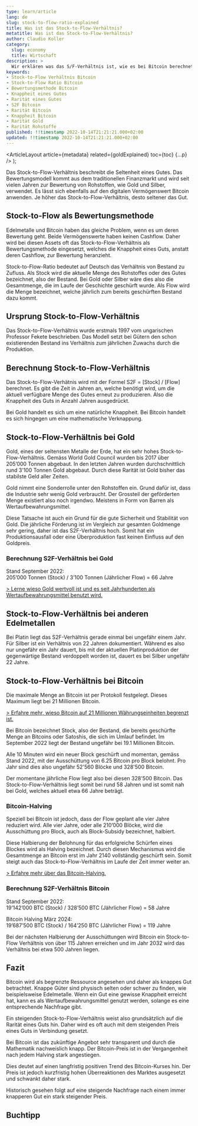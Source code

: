 ```yaml
---
type: learn/article
lang: de
slug: stock-to-flow-ratio-explained
title: Was ist das Stock-to-Flow-Verhältnis?
metatitle: Was ist das Stock-to-Flow-Verhältnis?
author: Claudio Koller
category:
  slug: economy
  title: Wirtschaft
description: >
  Wir erklären was das S/F-Verhältnis ist, wie es bei Bitcoin berechnet wird und was das steigende Stock-to-Flow-Ratio langfristig für den Bitcoin-Kurs bedeutet.
keywords:
- Stock-to-Flow Verhältnis Bitcoin
- Stock-to-Flow Ratio Bitcoin
- Bewertungsmethode Bitcoin
- Knappheit eines Gutes
- Rarität eines Gutes
- S2F Bitcoin
- Rarität Bitcoin
- Knappheit Bitcoin
- Rarität Gold
- Rarität Rohstoffe
published: !!timestamp 2022-10-14T21:21:21.000+02:00
updated: !!timestamp 2022-10-14T21:21:21.000+02:00
---
```



  <ArticleLayout
    article={metadata}
    related={goldExplained}
    toc={toc}
    {...p}
  />
);

Das Stock-to-Flow-Verhältnis beschreibt die Seltenheit eines Gutes. Das Bewertungsmodell kommt aus dem traditionellen Finanzmarkt und wird seit vielen Jahren zur Bewertung von Rohstoffen, wie Gold und Silber, verwendet. Es lässt sich ebenfalls auf den digitalen Vermögenswert Bitcoin anwenden. Je höher das Stock-to-Flow-Verhältnis, desto seltener das Gut.

## Stock-to-Flow als Bewertungsmethode

Edelmetalle und Bitcoin haben das gleiche Problem, wenn es um deren Bewertung geht. Beide Vermögenswerte haben keinen Cashflow. Daher wird bei diesen Assets oft das Stock-to-Flow-Verhältnis als Bewertungsmethode eingesetzt, welches die Knappheit eines Guts, anstatt deren Cashflow, zur Bewertung heranzieht.

Stock-to-Flow-Ratio bedeutet auf Deutsch das Verhältnis von Bestand zu Zufluss. Als Stock wird die aktuelle Menge des Rohstoffes oder des Gutes bezeichnet, also der Bestand. Bei Gold oder Silber wäre dies also die Gesamtmenge, die im Laufe der Geschichte geschürft wurde. Als Flow wird die Menge bezeichnet, welche jährlich zum bereits geschürften Bestand dazu kommt.

## Ursprung Stock-to-Flow-Verhältnis

Das Stock-to-Flow-Verhältnis wurde erstmals 1997 vom ungarischen Professor Fekete beschrieben. Das Modell setzt bei Gütern den schon existierenden Bestand ins Verhältnis zum jährlichen Zuwachs durch die Produktion.

## Berechnung Stock-to-Flow-Verhältnis

Das Stock-to-Flow-Verhätnis wird mit der Formel S2F = [Stock] / [Flow] berechnet. Es gibt die Zeit in Jahren an, welche benötigt wird, um die aktuell verfügbare Menge des Gutes erneut zu produzieren. Also die Knappheit des Guts in Anzahl Jahren ausgedrückt.

<Callout icon = "💡">
 Bei Gold handelt es sich um eine natürliche Knappheit. Bei Bitcoin handelt es sich hingegen um eine mathematische Verknappung.
</Callout>

## Stock-to-Flow-Verhältnis bei Gold

Gold, eines der seltensten Metalle der Erde, hat ein sehr hohes Stock-to-Flow-Verhältnis. Gemäss World Gold Council wurden bis 2017 über 205’000&nbsp;Tonnen abgebaut. In den letzten Jahren wurden durchschnittlich rund 3’100&nbsp;Tonnen Gold abgebaut. Durch diese Rarität ist Gold bisher das stabilste Geld aller Zeiten.

Gold nimmt eine Sonderrolle unter den Rohstoffen ein. Grund dafür ist, dass die Industrie sehr wenig Gold verbraucht. Der Grossteil der geförderten Menge existiert also noch irgendwo. Meistens in Form von Barren als Wertaufbewahrungsmittel.

Diese Tatsache ist auch ein Grund für die gute Sicherheit und Stabilität von Gold. Die jährliche Förderung ist im Vergleich zur gesamten Goldmenge sehr gering, daher ist das S2F-Verhältnis hoch. Somit hat ein Produktionsausfall oder eine Überproduktion fast keinen Einfluss auf den Goldpreis.

### Berechnung S2F-Verhältnis bei Gold

Stand September 2022: <br /> 205’000 Tonnen (Stock) / 3’100 Tonnen (Jährlicher Flow) = 66 Jahre

[> Lerne wieso Gold wertvoll ist und es seit Jahrhunderten als Wertaufbewahrungsmittel benutzt wird.](/learn/economy/gold-explained)

## Stock-to-Flow-Verhältnis bei anderen Edelmetallen

Bei Platin liegt das S2F-Verhältnis gerade einmal bei ungefähr einem Jahr. Für Silber ist ein Verhältnis von 22 Jahren dokumentiert. Während es also nur ungefähr ein Jahr dauert, bis mit der aktuellen Platinproduktion der gegenwärtige Bestand verdoppelt worden ist, dauert es bei Silber ungefähr 22&nbsp;Jahre.

## Stock-to-Flow-Verhältnis bei Bitcoin

Die maximale Menge an Bitcoin ist per Protokoll festgelegt. Dieses Maximum liegt bei 21 Millionen Bitcoin.

[> Erfahre mehr, wieso Bitcoin auf 21 Millionen Währungseinheiten begrenzt ist.](/learn/bitcoin/why-21-mio-bitcoin)

Bei Bitcoin bezeichnet Stock, also der Bestand, die bereits geschürfte Menge an Bitcoins oder Satoshis, die sich im Umlauf befindet. Im September 2022 liegt der Bestand ungefähr bei 19.1 Millionen Bitcoin.

Alle 10 Minuten wird ein neuer Block geschürft und momentan, gemäss Stand 2022, mit der Ausschüttung von 6.25 Bitcoin pro Block belohnt. Pro Jahr sind dies also ungefähr 52'560 Blöcke und 328'500 Bitcoin. 

Der momentane jährliche Flow liegt also bei diesen 328'500 Bitcoin. Das Stock-to-Flow-Verhältnis liegt somit bei rund 58 Jahren und ist somit nah bei Gold, welches aktuell etwa 66 Jahre beträgt.

### Bitcoin-Halving

Speziell bei Bitcoin ist jedoch, dass der Flow geplant alle vier Jahre reduziert wird. Alle vier Jahre, oder alle 210’000 Blöcke, wird die Ausschüttung pro Block, auch als Block-Subsidy bezeichnet, halbiert. 

Diese Halbierung der Belohnung für das erfolgreiche Schürfen eines Blockes wird als Halving bezeichnet. Durch diesen Mechanismus wird die Gesamtmenge an Bitcoin erst im Jahr 2140 vollständig geschürft sein. Somit steigt auch das Stock-to-Flow-Verhältnis im Laufe der Zeit immer weiter an.

[> Erfahre mehr über das Bitcoin-Halving.](/learn/bitcoin/bitcoin-halving-explained)

### Berechnung S2F-Verhältnis Bitcoin

Stand September 2022: <br />
19’142’000 BTC (Stock) / 328’500 BTC (Jährlicher Flow) = 58 Jahre

Bitcoin Halving März 2024: <br />
19’687’500 BTC (Stock) / 164’250 BTC (Jährlicher Flow) = 119 Jahre

<Callout icon = "💡">
 Bei der nächsten Halbierung der Ausschüttungen wird Bitcoin ein Stock-to-Flow Verhältnis von über 115&nbsp;Jahren erreichen und im Jahr 2032 wird das Verhältnis bei etwa 500&nbsp;Jahren liegen.
</Callout>

## Fazit

Bitcoin wird als begrenzte Ressource angesehen und daher als knappes Gut betrachtet. Knappe Güter sind physisch selten oder schwer zu finden, wie beispielsweise Edelmetalle. Wenn ein Gut eine gewisse Knappheit erreicht hat, kann es als Wertaufbewahrungsmittel genutzt werden, solange es eine entsprechende Nachfrage gibt.

<Callout icon = "💡">
 Ein steigenden Stock-to-Flow-Verhältnis weist also grundsätzlich auf die Rarität eines Guts hin. Daher wird es oft auch mit dem steigenden Preis eines Guts in Verbindung gesetzt.
</Callout>

Bei Bitcoin ist das zukünftige Angebot sehr transparent und durch die Mathematik nachweislich knapp. Der Bitcoin-Preis ist in der Vergangenheit nach jedem Halving stark angestiegen. 

Dies deutet auf einen langfristig positiven Trend des Bitcoin-Kurses hin. Der Preis ist jedoch kurzfristig hohen Überreaktionen des Marktes ausgesetzt und schwankt daher stark.

<Callout icon = "📈">
Historisch gesehen folgt auf eine steigende Nachfrage nach einem immer knapperen Gut ein stark steigender Preis.
</Callout>

## Buchtipp

<Books>
  <Book book={bitcoinStandard} />
</Books>
